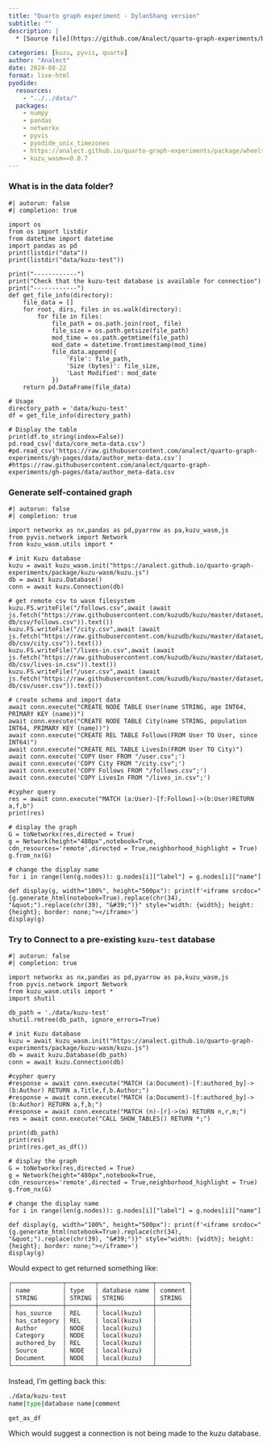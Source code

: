 ```yaml
---
title: "Quarto graph experiment - DylanShang version"
subtitle: ""
description: |
  * [Source file](https://github.com/Analect/quarto-graph-experiments/blob/main/docs/demo/kuzu-quarto-live.qmd)

categories: [kuzu, pyvis, quarto]
author: "Analect"
date: 2024-08-22
format: live-html
pyodide:
  resources:
    - "../../data/"
  packages:
    - numpy
    - pandas
    - networkx
    - pyvis
    - pyodide_unix_timezones
    - https://analect.github.io/quarto-graph-experiments/package/wheels/pyarrow-17.0.0-cp312-cp312-pyodide_2024_0_wasm32.whl
    - kuzu_wasm==0.0.7
---
```



<script src="/coi-serviceworker.min.js"></script>

### What is in the data folder?

```pyodide
#| autorun: false
#| completion: true

import os
from os import listdir
from datetime import datetime
import pandas as pd
print(listdir("data"))
print(listdir("data/kuzu-test"))

print("------------")
print("Check that the kuzu-test database is available for connection")
print("------------")
def get_file_info(directory):
    file_data = []
    for root, dirs, files in os.walk(directory):
        for file in files:
            file_path = os.path.join(root, file)
            file_size = os.path.getsize(file_path)
            mod_time = os.path.getmtime(file_path)
            mod_date = datetime.fromtimestamp(mod_time)
            file_data.append({
                'File': file_path,
                'Size (bytes)': file_size,
                'Last Modified': mod_date
            })
    return pd.DataFrame(file_data)

# Usage
directory_path = 'data/kuzu-test'
df = get_file_info(directory_path)

# Display the table
print(df.to_string(index=False))
pd.read_csv('data/core_meta-data.csv')
#pd.read_csv('https://raw.githubusercontent.com/analect/quarto-graph-experiments/gh-pages/data/author_meta-data.csv')
#https://raw.githubusercontent.com/analect/quarto-graph-experiments/gh-pages/data/author_meta-data.csv
```

### Generate self-contained graph

```pyodide
#| autorun: false
#| completion: true

import networkx as nx,pandas as pd,pyarrow as pa,kuzu_wasm,js
from pyvis.network import Network
from kuzu_wasm.utils import *

# init Kuzu database
kuzu = await kuzu_wasm.init("https://analect.github.io/quarto-graph-experiments/package/kuzu-wasm/kuzu.js")
db = await kuzu.Database()
conn = await kuzu.Connection(db)

# get remote csv to wasm filesystem
kuzu.FS.writeFile("/follows.csv",await (await js.fetch("https://raw.githubusercontent.com/kuzudb/kuzu/master/dataset/demo-db/csv/follows.csv")).text())
kuzu.FS.writeFile("/city.csv",await (await js.fetch("https://raw.githubusercontent.com/kuzudb/kuzu/master/dataset/demo-db/csv/city.csv")).text())
kuzu.FS.writeFile("/lives-in.csv",await (await js.fetch("https://raw.githubusercontent.com/kuzudb/kuzu/master/dataset/demo-db/csv/lives-in.csv")).text())
kuzu.FS.writeFile("/user.csv",await (await js.fetch("https://raw.githubusercontent.com/kuzudb/kuzu/master/dataset/demo-db/csv/user.csv")).text())

# create schema and import data
await conn.execute("CREATE NODE TABLE User(name STRING, age INT64, PRIMARY KEY (name))")
await conn.execute("CREATE NODE TABLE City(name STRING, population INT64, PRIMARY KEY (name))")
await conn.execute("CREATE REL TABLE Follows(FROM User TO User, since INT64)")
await conn.execute("CREATE REL TABLE LivesIn(FROM User TO City)")
await conn.execute('COPY User FROM "/user.csv";')
await conn.execute('COPY City FROM "/city.csv";')
await conn.execute('COPY Follows FROM "/follows.csv";')
await conn.execute('COPY LivesIn FROM "/lives_in.csv";')

#cypher query
res = await conn.execute("MATCH (a:User)-[f:Follows]->(b:User)RETURN a,f,b")
print(res)

# display the graph
G = toNetworkx(res,directed = True)
g = Network(height="480px",notebook=True, cdn_resources='remote',directed = True,neighborhood_highlight = True)
g.from_nx(G)

# change the display name
for i in range(len(g.nodes)): g.nodes[i]["label"] = g.nodes[i]["name"]

def display(g, width="100%", height="500px"): print(f'<iframe srcdoc="{g.generate_html(notebook=True).replace(chr(34), "&quot;").replace(chr(39), "&#39;")}" style="width: {width}; height: {height}; border: none;"></iframe>')
display(g)
```

### Try to Connect to a pre-existing `kuzu-test` database

```pyodide
#| autorun: false
#| completion: true

import networkx as nx,pandas as pd,pyarrow as pa,kuzu_wasm,js
from pyvis.network import Network
from kuzu_wasm.utils import *
import shutil

db_path = './data/kuzu-test'
shutil.rmtree(db_path, ignore_errors=True)

# init Kuzu database
kuzu = await kuzu_wasm.init("https://analect.github.io/quarto-graph-experiments/package/kuzu-wasm/kuzu.js")
db = await kuzu.Database(db_path)
conn = await kuzu.Connection(db)

#cypher query
#response = await conn.execute("MATCH (a:Document)-[f:authored_by]->(b:Author) RETURN a.Title,f,b.Author;")
#response = await conn.execute("MATCH (a:Document)-[f:authored_by]->(b:Author) RETURN a,f,b;")
#response = await conn.execute("MATCH (n)-[r]->(m) RETURN n,r,m;")
res = await conn.execute("CALL SHOW_TABLES() RETURN *;")

print(db_path)
print(res)
print(res.get_as_df())

# display the graph
G = toNetworkx(res,directed = True)
g = Network(height="480px",notebook=True, cdn_resources='remote',directed = True,neighborhood_highlight = True)
g.from_nx(G)

# change the display name
for i in range(len(g.nodes)): g.nodes[i]["label"] = g.nodes[i]["name"]

def display(g, width="100%", height="500px"): print(f'<iframe srcdoc="{g.generate_html(notebook=True).replace(chr(34), "&quot;").replace(chr(39), "&#39;")}" style="width: {width}; height: {height}; border: none;"></iframe>')
display(g)
```

Would expect to get returned something like:


```bash
┌──────────────┬────────┬───────────────┬─────────┐
│ name         │ type   │ database name │ comment │
│ STRING       │ STRING │ STRING        │ STRING  │
├──────────────┼────────┼───────────────┼─────────┤
│ has_source   │ REL    │ local(kuzu)   │         │
│ has_category │ REL    │ local(kuzu)   │         │
│ Author       │ NODE   │ local(kuzu)   │         │
│ Category     │ NODE   │ local(kuzu)   │         │
│ authored_by  │ REL    │ local(kuzu)   │         │
│ Source       │ NODE   │ local(kuzu)   │         │
│ Document     │ NODE   │ local(kuzu)   │         │
└──────────────┴────────┴───────────────┴─────────┘
```

Instead, I'm getting back this:

```bash
./data/kuzu-test
name|type|database name|comment

get_as_df
```

Which would suggest a connection is not being made to the kuzu database.
